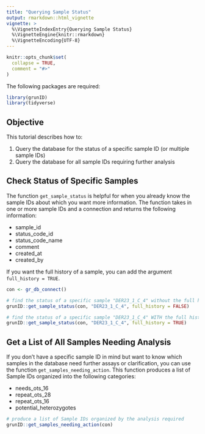```yaml
---
title: "Querying Sample Status"
output: rmarkdown::html_vignette
vignette: >
  %\VignetteIndexEntry{Querying Sample Status}
  %\VignetteEngine{knitr::rmarkdown}
  %\VignetteEncoding{UTF-8}
---
```


```r
knitr::opts_chunk$set(
  collapse = TRUE,
  comment = "#>"
)
```

The following packages are required:

```r
library(grunID)
library(tidyverse)
```

## Objective

This tutorial describes how to:

1) Query the database for the status of a specific sample ID (or multiple sample IDs)
2) Query the database for all sample IDs requiring further analysis

## Check Status of Specific Samples

The function `get_sample_status` is helpful for when you already know the sample IDs about which you want more information. The function takes in one or more sample IDs and a connection and returns the following information:

* sample_id
* status_code_id
* status_code_name
* comment
* created_at
* created_by

If you want the full history of a sample, you can add the argument `full_history = TRUE`.

```r
con <- gr_db_connect()

# find the status of a specific sample "DER23_1_C_4" without the full history
grunID::get_sample_status(con, "DER23_1_C_4", full_history = FALSE)

# find the status of a specific sample "DER23_1_C_4" WITH the full history
grunID::get_sample_status(con, "DER23_1_C_4", full_history = TRUE)

```


## Get a List of All Samples Needing Analysis

If you don't have a specific sample ID in mind but want to know which samples in the database need further assays or clarification, you can use the function `get_samples_needing_action`. This function produces a list of Sample IDs organized into the following categories: 

* needs_ots_16 
* repeat_ots_28 
* repeat_ots_16
* potential_heterozygotes

```r
# produce a list of Sample IDs organized by the analysis required
grunID::get_samples_needing_action(con)
```


